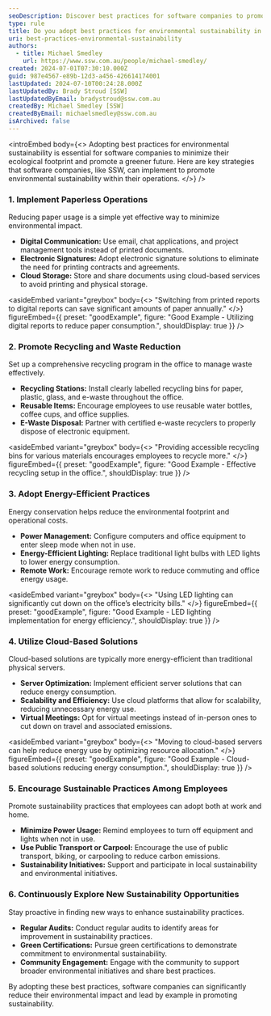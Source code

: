```yaml
---
seoDescription: Discover best practices for software companies to promote environmental sustainability through efficient practices and waste reduction.
type: rule
title: Do you adopt best practices for environmental sustainability in your software company?
uri: best-practices-environmental-sustainability
authors:
  - title: Michael Smedley
    url: https://www.ssw.com.au/people/michael-smedley/
created: 2024-07-01T07:30:10.000Z
guid: 987e4567-e89b-12d3-a456-426614174001
lastUpdated: 2024-07-10T00:24:28.000Z
lastUpdatedBy: Brady Stroud [SSW]
lastUpdatedByEmail: bradystroud@ssw.com.au
createdBy: Michael Smedley [SSW]
createdByEmail: michaelsmedley@ssw.com.au
isArchived: false
---
```


<introEmbed
  body={<>
Adopting best practices for environmental sustainability is essential for software companies to minimize their ecological footprint and promote a greener future. Here are key strategies that software companies, like SSW, can implement to promote environmental sustainability within their operations.
  </>}
/>
### 1. Implement Paperless Operations

Reducing paper usage is a simple yet effective way to minimize environmental impact.

* **Digital Communication:** Use email, chat applications, and project management tools instead of printed documents.
* **Electronic Signatures:** Adopt electronic signature solutions to eliminate the need for printing contracts and agreements.
* **Cloud Storage:** Store and share documents using cloud-based services to avoid printing and physical storage.


<asideEmbed
  variant="greybox"
  body={<>
    "Switching from printed reports to digital reports can save significant amounts of paper annually."
  </>}
  figureEmbed={{
    preset: "goodExample",
    figure: "Good Example - Utilizing digital reports to reduce paper consumption.",
    shouldDisplay: true
  }}
/>


### 2. Promote Recycling and Waste Reduction

Set up a comprehensive recycling program in the office to manage waste effectively.

* **Recycling Stations:** Install clearly labelled recycling bins for paper, plastic, glass, and e-waste throughout the office.
* **Reusable Items:** Encourage employees to use reusable water bottles, coffee cups, and office supplies.
* **E-Waste Disposal:** Partner with certified e-waste recyclers to properly dispose of electronic equipment.


<asideEmbed
  variant="greybox"
  body={<>
    "Providing accessible recycling bins for various materials encourages employees to recycle more."
  </>}
  figureEmbed={{
    preset: "goodExample",
    figure: "Good Example - Effective recycling setup in the office.",
    shouldDisplay: true
  }}
/>


### 3. Adopt Energy-Efficient Practices

Energy conservation helps reduce the environmental footprint and operational costs.

* **Power Management:** Configure computers and office equipment to enter sleep mode when not in use.
* **Energy-Efficient Lighting:** Replace traditional light bulbs with LED lights to lower energy consumption.
* **Remote Work:** Encourage remote work to reduce commuting and office energy usage.


<asideEmbed
  variant="greybox"
  body={<>
    "Using LED lighting can significantly cut down on the office’s electricity bills."
  </>}
  figureEmbed={{
    preset: "goodExample",
    figure: "Good Example - LED lighting implementation for energy efficiency.",
    shouldDisplay: true
  }}
/>


### 4. Utilize Cloud-Based Solutions

Cloud-based solutions are typically more energy-efficient than traditional physical servers.

* **Server Optimization:** Implement efficient server solutions that can reduce energy consumption.
* **Scalability and Efficiency:** Use cloud platforms that allow for scalability, reducing unnecessary energy use.
* **Virtual Meetings:** Opt for virtual meetings instead of in-person ones to cut down on travel and associated emissions.


<asideEmbed
  variant="greybox"
  body={<>
    "Moving to cloud-based servers can help reduce energy use by optimizing resource allocation."
  </>}
  figureEmbed={{
    preset: "goodExample",
    figure: "Good Example - Cloud-based solutions reducing energy consumption.",
    shouldDisplay: true
  }}
/>


### 5. Encourage Sustainable Practices Among Employees

Promote sustainability practices that employees can adopt both at work and home.

* **Minimize Power Usage:** Remind employees to turn off equipment and lights when not in use.
* **Use Public Transport or Carpool:** Encourage the use of public transport, biking, or carpooling to reduce carbon emissions.
* **Sustainability Initiatives:** Support and participate in local sustainability and environmental initiatives.

### 6. Continuously Explore New Sustainability Opportunities

Stay proactive in finding new ways to enhance sustainability practices.

* **Regular Audits:** Conduct regular audits to identify areas for improvement in sustainability practices.
* **Green Certifications:** Pursue green certifications to demonstrate commitment to environmental sustainability.
* **Community Engagement:** Engage with the community to support broader environmental initiatives and share best practices.

By adopting these best practices, software companies can significantly reduce their environmental impact and lead by example in promoting sustainability.
